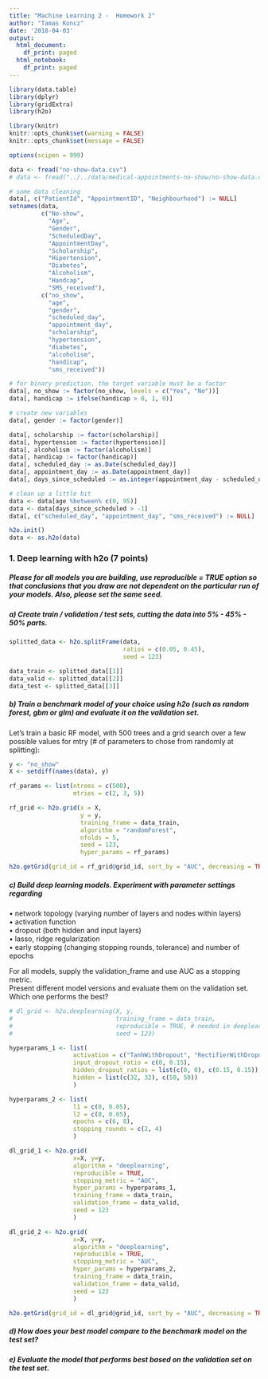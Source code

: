 ```yaml
---
title: "Machine Learning 2 -  Homework 2"
author: "Tamas Koncz"
date: '2018-04-03'
output:
  html_document:
    df_print: paged
  html_notebook:
    df_print: paged
---
```


```r
library(data.table)
library(dplyr)
library(gridExtra)
library(h2o)

library(knitr)
knitr::opts_chunk$set(warning = FALSE)
knitr::opts_chunk$set(message = FALSE)

options(scipen = 999)
```

```r
data <- fread("no-show-data.csv")
# data <- fread("../../data/medical-appointments-no-show/no-show-data.csv")

# some data cleaning
data[, c("PatientId", "AppointmentID", "Neighbourhood") := NULL]
setnames(data,
         c("No-show",
           "Age",
           "Gender",
           "ScheduledDay",
           "AppointmentDay",
           "Scholarship",
           "Hipertension",
           "Diabetes",
           "Alcoholism",
           "Handcap",
           "SMS_received"),
         c("no_show",
           "age",
           "gender",
           "scheduled_day",
           "appointment_day",
           "scholarship",
           "hypertension",
           "diabetes",
           "alcoholism",
           "handicap",
           "sms_received"))

# for binary prediction, the target variable must be a factor
data[, no_show := factor(no_show, levels = c("Yes", "No"))]
data[, handicap := ifelse(handicap > 0, 1, 0)]

# create new variables
data[, gender := factor(gender)]

data[, scholarship := factor(scholarship)]
data[, hypertension := factor(hypertension)]
data[, alcoholism := factor(alcoholism)]
data[, handicap := factor(handicap)]
data[, scheduled_day := as.Date(scheduled_day)]
data[, appointment_day := as.Date(appointment_day)]
data[, days_since_scheduled := as.integer(appointment_day - scheduled_day)]

# clean up a little bit
data <- data[age %between% c(0, 95)]
data <- data[days_since_scheduled > -1]
data[, c("scheduled_day", "appointment_day", "sms_received") := NULL]
```

```r
h2o.init()
data <- as.h2o(data)
```


### 1. Deep learning with h2o (7 points)
##### Please for all models you are building, use reproducible = TRUE option so that conclusions that you draw are not dependent on the particular run of your models. Also, please set the same seed.  

##### a) Create train / validation / test sets, cutting the data into 5% - 45% - 50% parts.  

```r
splitted_data <- h2o.splitFrame(data, 
                                ratios = c(0.05, 0.45), 
                                seed = 123)

data_train <- splitted_data[[1]]
data_valid <- splitted_data[[2]]
data_test <- splitted_data[[3]]
```


##### b) Train a benchmark model of your choice using h2o (such as random forest, gbm or glm) and evaluate it on the validation set.  

Let's train a basic RF model, with 500 trees and a grid search over a few possible values for mtry (# of parameters to chose from randomly at splitting):
```r
y <- "no_show"
X <- setdiff(names(data), y)

rf_params <- list(ntrees = c(500),
                  mtries = c(2, 3, 5))

rf_grid <- h2o.grid(x = X, 
                    y = y, 
                    training_frame = data_train, 
                    algorithm = "randomForest", 
                    nfolds = 5,
                    seed = 123,
                    hyper_params = rf_params)
```
```r
h2o.getGrid(grid_id = rf_grid@grid_id, sort_by = "AUC", decreasing = TRUE)
```


##### c) Build deep learning models. Experiment with parameter settings regarding  

• network topology (varying number of layers and nodes within layers)  
• activation function  
• dropout (both hidden and input layers)  
• lasso, ridge regularization  
• early stopping (changing stopping rounds, tolerance) and number of epochs  

For all models, supply the validation_frame and use AUC as a stopping metric.  
Present different model versions and evaluate them on the validation set. Which one performs the best?  

```r
# dl_grid <- h2o.deeplearning(X, y, 
#                             training_frame = data_train,
#                             reproducible = TRUE, # needed in deeplearning for full reproducibility
#                             seed = 123)

hyperparams_1 <- list(
                  activation = c("TanhWithDropout", "RectifierWithDropout"),
                  input_dropout_ratio = c(0, 0.15),
                  hidden_dropout_ratios = list(c(0, 0), c(0.15, 0.15)),
                  hidden = list(c(32, 32), c(50, 50))
                  )

hyperparams_2 <- list(
                  l1 = c(0, 0.05),
                  l2 = c(0, 0.05),
                  epochs = c(6, 8),
                  stopping_rounds = c(2, 4)
                  )

dl_grid_1 <- h2o.grid(
                  x=X, y=y,
                  algorithm = "deeplearning",
                  reproducible = TRUE,
                  stopping_metric = "AUC",
                  hyper_params = hyperparams_1,
                  training_frame = data_train,
                  validation_frame = data_valid,
                  seed = 123
                  )

dl_grid_2 <- h2o.grid(
                  x=X, y=y,
                  algorithm = "deeplearning",
                  reproducible = TRUE,
                  stopping_metric = "AUC",
                  hyper_params = hyperparams_2,
                  training_frame = data_train,
                  validation_frame = data_valid,
                  seed = 123
                  )

h2o.getGrid(grid_id = dl_grid@grid_id, sort_by = "AUC", decreasing = TRUE)
```


##### d) How does your best model compare to the benchmark model on the test set?  

##### e) Evaluate the model that performs best based on the validation set on the test set.  

